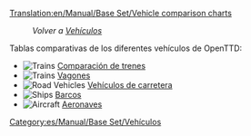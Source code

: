 [[Translation:en/Manual/Base Set/Vehicle comparison charts]]

:''Volver a [[es/Manual/Vehículos|Vehículos]]''

Tablas comparativas de los diferentes vehículos de OpenTTD:

*[[File:en/Manual/Manual html m16a497ce.png|Trains]] [[es/Manual/Base Set/Trains/Comparación de trenes|Comparación de trenes]]
*[[File:en/Manual/Manual html m16a497ce.png|Trains]] [[es/Manual/Base Set/Trains/Comparación de vagones|Vagones]]
*[[File:en/Manual/Manual html m3518e48c.png|Road Vehicles]] [[es/Comparación de vehículos de carretera|Vehículos de carretera]]
*[[File:en/Manual/Manual html 53123a33.png|Ships]] [[es/Manual/Base Set/Ships/Comparación de barcos|Barcos]]
*[[File:en/Manual/Manual html 442702e6.png|Aircraft]] [[es/Comparación de aeronaves|Aeronaves]]

[[Category:es/Manual/Base Set/Vehículos]]